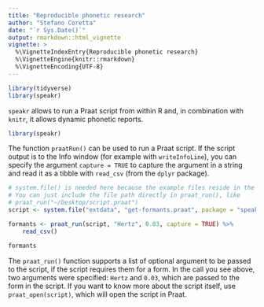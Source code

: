 ```yaml
---
title: "Reproducible phonetic research"
author: "Stefano Coretta"
date: "`r Sys.Date()`"
output: rmarkdown::html_vignette
vignette: >
  %\VignetteIndexEntry{Reproducible phonetic research}
  %\VignetteEngine{knitr::rmarkdown}
  %\VignetteEncoding{UTF-8}
---
```


```r
library(tidyverse)
library(speakr)
```

`speakr` allows to run a Praat script from within R and, in combination with `knitr`, it allows dynamic phonetic reports.

```r
library(speakr)
```

The function `praatRun()` can be used to run a Praat script. If the script output is to the Info window (for example with `writeInfoLine`), you can specify the argument `capture = TRUE` to capture the argument in a string and read it as a tibble with `read_csv` (from the `dplyr` package).

```r
# system.file() is needed here because the example files reside in the package.
# You can just include the file path directly in praat_run(), like 
# praat_run("~/Desktop/script.praat")
script <- system.file("extdata", "get-formants.praat", package = "speakr")

formants <- praat_run(script, "Hertz", 0.03, capture = TRUE) %>%
    read_csv()

formants
```

The `praat_run()` function supports a list of optional argument to be passed to the script, if the script requires them for a form. In the call you see above, two arguments were specified: `Hertz` and `0.03`, which are passed to the form in the script. If you want to know more about the script itself, use `praat_open(script)`, which will open the script in Praat.

